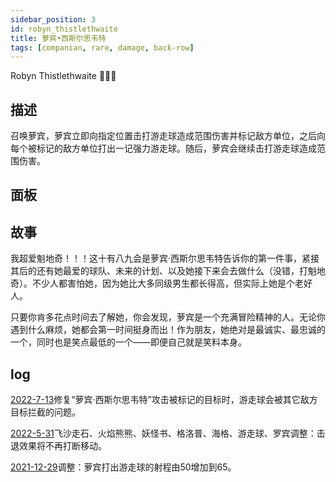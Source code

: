 ```yaml
---
sidebar_position: 3
id: robyn_thistlethwaite
title: 萝宾•西斯尔思韦特
tags: [companian, rare, damage, back-row]
---
```


Robyn Thistlethwaite 🏏👩‍🦱

<!--truncate-->



<CardBasics cardKey={id}/>


## 描述

召唤萝宾，萝宾立即向指定位置击打游走球造成范围伤害并标记敌方单位，之后向每个被标记的敌方单位打出一记强力游走球。随后，萝宾会继续击打游走球造成范围伤害。

## 面板


<LevelComponent/>


<CardDynamicTable cardKey={id}/>


<CardComplexTable cardKey={id}/>


## 故事

我超爱魁地奇！！！这十有八九会是萝宾·西斯尔思韦特告诉你的第一件事，紧接其后的还有她最爱的球队、未来的计划、以及她接下来会去做什么（没错，打魁地奇）。不少人都害怕她，因为她比大多同级男生都长得高，但实际上她是个老好人。

只要你肯多花点时间去了解她，你会发现，萝宾是一个充满冒险精神的人。无论你遇到什么麻烦，她都会第一时间挺身而出！作为朋友，她绝对是最诚实、最忠诚的一个，同时也是笑点最低的一个——即便自己就是笑料本身。


## log

[2022-7-13](/blog/220713-update-annc#fix)修复“萝宾·西斯尔思韦特”攻击被标记的目标时，游走球会被其它敌方目标拦截的问题。

[2022-5-31](/blog/230601-update-annc#adjustment)飞沙走石、火焰熊熊、妖怪书、格洛普、海格、游走球、罗宾调整：击退效果将不再打断移动。

[2021-12-29](/blog/211229-update-annc#adjustment)调整：萝宾打出游走球的射程由50增加到65。

